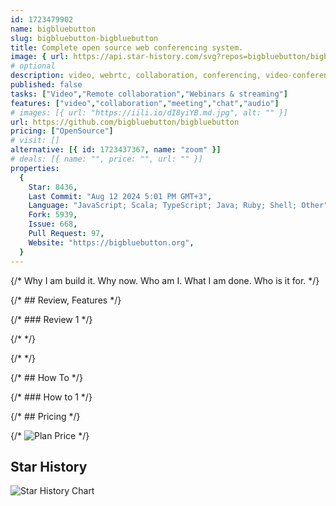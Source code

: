 ```yaml
---
id: 1723479902
name: bigbluebutton
slug: bigbluebutton-bigbluebutton
title: Complete open source web conferencing system.
image: { url: https://api.star-history.com/svg?repos=bigbluebutton/bigbluebutton }
# optional
description: video, webrtc, collaboration, conferencing, video-conferencing, bigbluebutton,  ,
published: false
tasks: ["Video","Remote collaboration","Webinars & streaming"]
features: ["video","collaboration","meeting","chat","audio"]
# images: [{ url: "https://iili.io/dI8yiYB.md.jpg", alt: "" }]
url: https://github.com/bigbluebutton/bigbluebutton
pricing: ["OpenSource"]
# visit: []
alternative: [{ id: 1723437367, name: "zoom" }]
# deals: [{ name: "", price: "", url: "" }]
properties:
  {
    Star: 8436,
    Last Commit: "Aug 12 2024 5:01 PM GMT+3",
    Language: "JavaScript; Scala; TypeScript; Java; Ruby; Shell; Other",
    Fork: 5939,
    Issue: 668,
    Pull Request: 97,
    Website: "https://bigbluebutton.org",
  }
---
```


{/* Why I am build it. Why now. Who am I. What I am done. Who is it for. */}

{/* ## Review, Features */}

{/* ### Review 1 */}

{/* <DetailYoutube videoId="" startTime={0} /> */}

{/* <Twitters ids=[] /> */}

{/* ## How To */}

{/* ### How to 1 */}

{/* ## Pricing */}

{/* <Img src="" alt="Plan Price" /> */}

## Star History

![Star History Chart](https://api.star-history.com/svg?repos=bigbluebutton/bigbluebutton)
